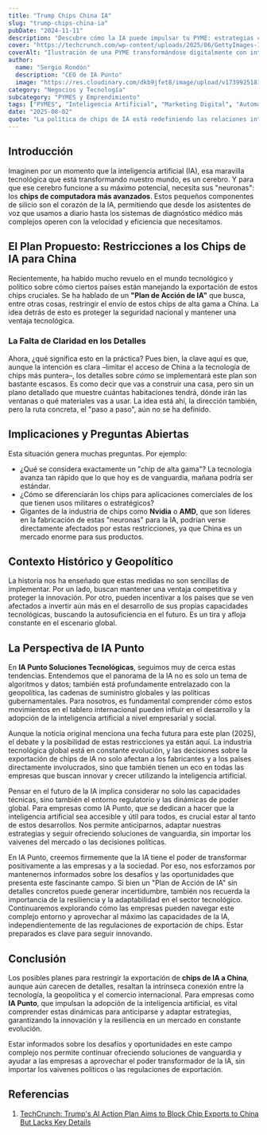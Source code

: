 ```yaml
---
title: "Trump Chips China IA"
slug: "trump-chips-china-ia"
pubDate: "2024-11-11"
description: "Descubre cómo la IA puede impulsar tu PYME: estrategias concretas de marketing, automatización y datos para aumentar ventas."
cover: "https://techcrunch.com/wp-content/uploads/2025/06/GettyImages-1246479507.jpg?w=1024"
coverAlt: "Ilustración de una PYME transformándose digitalmente con inteligencia artificial."
author:
  name: "Sergio Rondón"
  description: "CEO de IA Punto"
  image: "https://res.cloudinary.com/dkb9jfet8/image/upload/v1739925181/sergio_gdcaeh.png"
category: "Negocios y Tecnología"
subcategory: "PYMES y Emprendimiento"
tags: ["PYMES", "Inteligencia Artificial", "Marketing Digital", "Automatización", "Ventas"]
date: "2025-08-02"
quote: "La política de chips de IA está redefiniendo las relaciones internacionales. — Pedro Zambrano"
---
```

<h2 id="introduccion">Introducción</h2>

Imaginen por un momento que la inteligencia artificial (IA), esa maravilla tecnológica que está transformando nuestro mundo, es un cerebro. Y para que ese cerebro funcione a su máximo potencial, necesita sus "neuronas": los <strong>chips de computadora más avanzados</strong>. Estos pequeños componentes de silicio son el corazón de la IA, permitiendo que desde los asistentes de voz que usamos a diario hasta los sistemas de diagnóstico médico más complejos operen con la velocidad y eficiencia que necesitamos.

<h2 id="el-plan-propuesto-restricciones-a-los-chips-de-ia-para-china">El Plan Propuesto: Restricciones a los Chips de IA para China</h2>

Recientemente, ha habido mucho revuelo en el mundo tecnológico y político sobre cómo ciertos países están manejando la exportación de estos chips cruciales. Se ha hablado de un <strong>"Plan de Acción de IA"</strong> que busca, entre otras cosas, restringir el envío de estos chips de alta gama a China. La idea detrás de esto es proteger la seguridad nacional y mantener una ventaja tecnológica.

<h3 id="la-falta-de-claridad-en-los-detalles">La Falta de Claridad en los Detalles</h3>

Ahora, ¿qué significa esto en la práctica? Pues bien, la clave aquí es que, aunque la intención es clara –limitar el acceso de China a la tecnología de chips más puntera–, los detalles sobre <em>cómo</em> se implementará este plan son bastante escasos. Es como decir que vas a construir una casa, pero sin un plano detallado que muestre cuántas habitaciones tendrá, dónde irán las ventanas o qué materiales vas a usar. La idea está ahí, la dirección también, pero la ruta concreta, el "paso a paso", aún no se ha definido.

<h2 id="implicaciones-y-preguntas-abiertas">Implicaciones y Preguntas Abiertas</h2>

Esta situación genera muchas preguntas. Por ejemplo:

*   ¿Qué se considera exactamente un "chip de alta gama"? La tecnología avanza tan rápido que lo que hoy es de vanguardia, mañana podría ser estándar.
*   ¿Cómo se diferenciarán los chips para aplicaciones comerciales de los que tienen usos militares o estratégicos?
*   Gigantes de la industria de chips como <strong>Nvidia</strong> o <strong>AMD</strong>, que son líderes en la fabricación de estas "neuronas" para la IA, podrían verse directamente afectados por estas restricciones, ya que China es un mercado enorme para sus productos.

<h2 id="contexto-historico-y-geopolitico">Contexto Histórico y Geopolítico</h2>

La historia nos ha enseñado que estas medidas no son sencillas de implementar. Por un lado, buscan mantener una ventaja competitiva y proteger la innovación. Por otro, pueden incentivar a los países que se ven afectados a invertir aún más en el desarrollo de sus propias capacidades tecnológicas, buscando la autosuficiencia en el futuro. Es un tira y afloja constante en el escenario global.

<h2 id="la-perspectiva-de-ia-punto">La Perspectiva de IA Punto</h2>

En <strong>IA Punto Soluciones Tecnológicas</strong>, seguimos muy de cerca estas tendencias. Entendemos que el panorama de la IA no es solo un tema de algoritmos y datos; también está profundamente entrelazado con la geopolítica, las cadenas de suministro globales y las políticas gubernamentales. Para nosotros, es fundamental comprender cómo estos movimientos en el tablero internacional pueden influir en el desarrollo y la adopción de la inteligencia artificial a nivel empresarial y social.

Aunque la noticia original menciona una fecha futura para este plan (2025), el debate y la posibilidad de estas restricciones ya están aquí. La industria tecnológica global está en constante evolución, y las decisiones sobre la exportación de chips de IA no solo afectan a los fabricantes y a los países directamente involucrados, sino que también tienen un eco en todas las empresas que buscan innovar y crecer utilizando la inteligencia artificial.

Pensar en el futuro de la IA implica considerar no solo las capacidades técnicas, sino también el entorno regulatorio y las dinámicas de poder global. Para empresas como IA Punto, que se dedican a hacer que la inteligencia artificial sea accesible y útil para todos, es crucial estar al tanto de estos desarrollos. Nos permite anticiparnos, adaptar nuestras estrategias y seguir ofreciendo soluciones de vanguardia, sin importar los vaivenes del mercado o las decisiones políticas.

En IA Punto, creemos firmemente que la IA tiene el poder de transformar positivamente a las empresas y a la sociedad. Por eso, nos esforzamos por mantenernos informados sobre los desafíos y las oportunidades que presenta este fascinante campo. Si bien un "Plan de Acción de IA" sin detalles concretos puede generar incertidumbre, también nos recuerda la importancia de la resiliencia y la adaptabilidad en el sector tecnológico. Continuaremos explorando cómo las empresas pueden navegar este complejo entorno y aprovechar al máximo las capacidades de la IA, independientemente de las regulaciones de exportación de chips. Estar preparados es clave para seguir innovando.

<h2 id="conclusion">Conclusión</h2>

Los posibles planes para restringir la exportación de <strong>chips de IA a China</strong>, aunque aún carecen de detalles, resaltan la intrínseca conexión entre la tecnología, la geopolítica y el comercio internacional. Para empresas como <strong>IA Punto</strong>, que impulsan la adopción de la inteligencia artificial, es vital comprender estas dinámicas para anticiparse y adaptar estrategias, garantizando la innovación y la resiliencia en un mercado en constante evolución.

Estar informados sobre los desafíos y oportunidades en este campo complejo nos permite continuar ofreciendo soluciones de vanguardia y ayudar a las empresas a aprovechar el poder transformador de la IA, sin importar los vaivenes políticos o las regulaciones de exportación.

<h2 id="referencias">Referencias</h2>

<ol>
    <li><a href="https://techcrunch.com/2025/07/23/trumps-ai-action-plan-aims-to-block-chip-exports-to-china-but-lacks-key-details/" target="_blank" rel="noopener noreferrer">TechCrunch: Trump's AI Action Plan Aims to Block Chip Exports to China But Lacks Key Details</a></li>
</ol>

